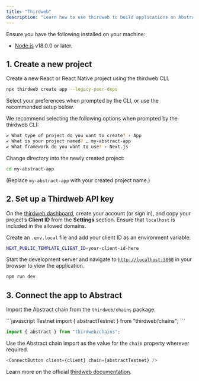 ```yaml
---
title: "Thirdweb"
description: "Learn how to use thirdweb to build applications on Abstract."
---
```


<Accordion title="Prerequisites">
  Ensure you have the following installed on your machine:

- [Node.js](https://nodejs.org/en/download/) v18.0.0 or later.

</Accordion>

## 1. Create a new project

Create a new React or React Native project using the thirdweb CLI.

```bash
npx thirdweb create app --legacy-peer-deps
```

Select your preferences when prompted by the CLI, or use the recommended setup below.

<Accordion title="Recommended application setup">
  We recommend selecting the following options when prompted by the thirdweb CLI:

```bash
✔ What type of project do you want to create? › App
✔ What is your project named? … my-abstract-app
✔ What framework do you want to use? › Next.js
```

</Accordion>

Change directory into the newly created project:

```bash
cd my-abstract-app
```

(Replace `my-abstract-app` with your created project name.)

## 2. Set up a Thirdweb API key

On the [thirdweb dashboard](https://thirdweb.com/dashboard), create your
account (or sign in), and copy your project&rsquo;s **Client ID** from the
**Settings** section. Ensure that `localhost` is included in the allowed domains.

Create an `.env.local` file and add your client ID as an environment variable:

```bash
NEXT_PUBLIC_TEMPLATE_CLIENT_ID=your-client-id-here
```

Start the development server and navigate to [`http://localhost:3000`](http://localhost:3000) in your browser to view the application.

```bash
npm run dev
```

## 3. Connect the app to Abstract

Import the Abstract chain from the `thirdweb/chains` package:

<CodeGroup>
```javascript Testnet
import { abstractTestnet } from "thirdweb/chains";
```

```javascript Mainnet
import { abstract } from "thirdweb/chains";
```

</CodeGroup>

Use the Abstract chain import as the value for the `chain` property wherever required.

```javascript
<ConnectButton client={client} chain={abstractTestnet} />
```

Learn more on the official [thirdweb documentation](https://portal.thirdweb.com/react/v5).
